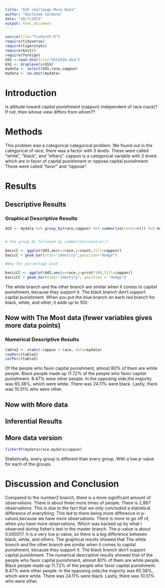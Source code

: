 ```yaml
---
title: "GSS challange More Data"
author: "Deztinee Saldana"
date: "10/7/2025"
output: html_document
---
```








```r
source(file="fisherXY.R")
require(tidyverse)
require(tigerstats)
require(knitr)
require(foreign)
GSS <-read.dta(file="GSS2016.dta")
GSS <- droplevels(GSS)
mydata <- select(GSS,race,cappun)
mydata <- na.omit(mydata)
```

# Introduction

<!--In this section you explain what you are trying to show.  Where did the data come from?  What is the research or other question you are trying to answer?.  If you skimp in this section expect to be marked down in your grade. Paint a picture of the project a couple of paragraphs is expected!-->

Is attitude toward capitol punishment (cappun) independent of race (race)?
If not, then whose view differs from whom??

# Methods

<!--Decide on your methods:  use "variable analysis" or other appropriate descriptors.  Make sure to choose at least one graphical method and at least one numerical method. Discuss what data manipulations may be needed for example subsetting or other binning procedures and what sort of graphical displays and inferential tools will be used!-->

This problem was a categorical categorical problem. We found out in the categorical of race, there was a factor with 3 levels. These were called "white", "black", and "others". cappun is a categorical variable with 2 levels which are in favor of capital punishment or oppose capital punishment. These were called "favor" and "oppose". 

# Results

<!--Divide this section into two sub-sections:  One for your descriptive  results and one for your inferential results.!-->

## Descriptive Results

### Graphical Descriptive Results

<!--Graphical results here.  Make sure to show your code.  Provide appropriate labels for axes, giving units if possible, and provide a good title for the graph, too.  Use the graphical results to describe the patterns if any that exist in the data as focused toward the research question. Bottom line is to explain the features of the graph that are relevant to conforming or departing to what is expected by your null hypothesis !-->

```r
dd3 <- mydata %>% group_by(race,cappun) %>% summarize(count=n()) %>% mutate(prcnt=count/sum(count))


# the group_by followed by summarize(count=n())

basicC <- ggplot(dd3,aes(x=race,y=count,fill=cappun))
basicC + geom_bar(stat="identity",position="dodge")

#Now for percentage plot

basicCC <- ggplot(dd3,aes(x=race,y=prcnt*100,fill=cappun)) 
basicCC + geom_bar(stat="identity", position = "dodge")
```

The white branch and the other branch are similar when it comes to capital punishment, because they support it. The black branch don't support capital punishment. When you put the blue branch on each red branch for black, white, and other, it adds up to 100. 

## Now with The Most data (fewer variables gives more data points)



### Numerical Descriptive Results

<!--Numerical results go here. Use the numerical results to describe the patterns if any that exist in the data as focused toward the research question!-->

```r
table2 <- xtabs(~cappun + race, data=mydata)
rowPerc(table2)
colPerc(table2)
```

Of the people who favor capital punishment, almost 80% of them are white people.
Black people made up 11.72% of the people who favor capital punishment. 8.47% were other people. In the opposing side,the majority was 65.38%, which were white. There was 24.11% were black. Lastly, there was 10.51% who were other. 

## Now with More data



## Inferential Results

<!--State hypothesis clearly.  Make sure your discussion of the inferential test covers all the aspects that the test output produces, such as test statistic, p-value etc.  Make a decision about the null hypothesis, explain the assumptions on which the selected test/procedure was based, and why the chosen procedure satisfys the assumptions and is appropriate to answer the research question!-->




## More data version

```r
fisherXY(mydata$race,mydata$cappun)
```

Statistically, every group is different than every group. With a low p-value for each of the groups. 

# Discussion and Conclusion

<!--Discussion and conclusion here.  If you found a relationship be sure to consider whether the relationship occurs because one of the variavbles causes the other, or whether they perhasps are related for some other reason.  Watch the chapter 6 videos from the GeorgeTown videos collection.!-->

Compared to the number2 branch, there is a more significant amount of observations. There is about three more times of people. There is 2,867 observations. This is due to the fact that we only concluded a statistical difference of everything. This led to there being more difference in p-values,because we have more observations. There is more to go off of, when you have more observations. Which was backed up by what I observed during fisher's test in the master branch. The p-value is about 0.000017. It is a very low p-value, so there is a big difference between black, white, and others. The graphical results showed that The white branch and the other branch are similar when it comes to capital punishment, because they support it. The black branch don't support capital punishment. The numerical descriptive results showed that of the people who favor capital punishment, almost 80% of them are white people.
Black people made up 11.72% of the people who favor capital punishment. 8.47% were other people. In the opposing side,the majority was 65.38%, which were white. There was 24.11% were black. Lastly, there was 10.51% who were other. 
